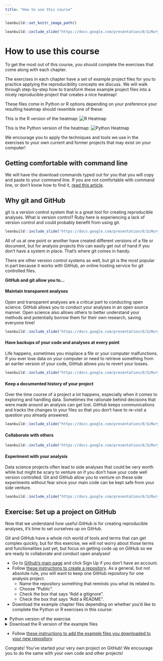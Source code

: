 ```yaml
---
title: "How to use this course"
---
```


```r
leanbuild::set_knitr_image_path()
```

```r
leanbuild::include_slide("https://docs.google.com/presentation/d/1LMurysUhCjZb7DVF6KS9QmJ5NBjwWVjRn40MS9f2noE/edit#slide=id.gf7e3bf260f_0_4")
```

# How to use this course

To get the most out of this course, you should complete the exercises that come along with each chapter.

The exercises in each chapter have a set of example project files for you to practice applying the reproducibility concepts we discuss. We will walk through step-by-step how to transform these example project files into a nicely reproducible project that creates a nice heatmap!

These files come in Python or R options depending on your preference your resulting heatmap should resemble one of these:

This is the R version of the heatmap:
![R Heatmap](https://github.com/jhudsl/reproducible-r-example/raw/main/plots/aml_heatmap.png)

This is the Python version of the heatmap:
![Python Heatmap](https://github.com/jhudsl/reproducible-python-example/raw/main/plots/aml_heatmap.png)

We encourage you to apply the techniques and tools we use in the exercises to your own current and former projects that may exist on your computer!

## Getting comfortable with command line

We will have the download commands typed out for you that you will copy and paste to your command line.
If you are not comfortable with command line, or don't know how to find it, [read this article](https://towardsdatascience.com/a-quick-guide-to-using-command-line-terminal-96815b97b955).

## Why git and GitHub

git is a version control system that is a great tool for creating reproducible analyses.
What is version control? Ruby here is experiencing a lack of version control and could probably benefit from using git.  

```r
leanbuild::include_slide("https://docs.google.com/presentation/d/1LMurysUhCjZb7DVF6KS9QmJ5NBjwWVjRn40MS9f2noE/edit#slide=id.gf9843bee50_0_535")
```

All of us at one point or another have created different versions of a file or document, but for analysis projects this can easily get out of hand if you don't have a system in place. That's where git comes in handy.

There are other version control systems as well, but git is the most popular in part because it works with GitHub, an online hosting service for git controlled files.

**GitHub and git allow you to...**  

#### Maintain transparent analyses

Open and transparent analyses are a critical part to conducting open science. GitHub allows you to conduct your analyses in an open source manner. Open science also allows others to better understand your methods and potentially borrow them for their own research, saving everyone time!

```r
leanbuild::include_slide("https://docs.google.com/presentation/d/1LMurysUhCjZb7DVF6KS9QmJ5NBjwWVjRn40MS9f2noE/edit#slide=id.gf62875ddf7_0_331")
```

#### Have backups of your code and analyses at every point

Life happens, sometimes you misplace a file or your computer malfunctions. If you ever lose data on your computer or need to retrieve something from an earlier version of your code, GitHub allows you to revert your losses.

```r
leanbuild::include_slide("https://docs.google.com/presentation/d/1LMurysUhCjZb7DVF6KS9QmJ5NBjwWVjRn40MS9f2noE/edit#slide=id.gf62875ddf7_0_0")
```

#### Keep a documented history of your project

Over the time course of a project a lot happens, especially when it comes to exploring and handling data. Sometimes the rationale behind decisions that were made around an analysis can get lost. GitHub keeps communications and tracks the changes to your files so that you don't have to re-visit a question you already answered.

```r
leanbuild::include_slide("https://docs.google.com/presentation/d/1LMurysUhCjZb7DVF6KS9QmJ5NBjwWVjRn40MS9f2noE/edit#slide=id.gf62875ddf7_0_92")
```

#### Collaborate with others

```r
leanbuild::include_slide("https://docs.google.com/presentation/d/1LMurysUhCjZb7DVF6KS9QmJ5NBjwWVjRn40MS9f2noE/edit#slide=id.gf62875ddf7_0_131")
```

#### Experiment with your analysis

Data science projects often lead to side analyses that could be very worth while but might be scary to venture on if you don't have your code well version controlled. Git and GitHub allow you to venture on these side experiments without fear since your main code can be kept safe from your side venture.

```r
leanbuild::include_slide("https://docs.google.com/presentation/d/1LMurysUhCjZb7DVF6KS9QmJ5NBjwWVjRn40MS9f2noE/edit#slide=id.gf62875ddf7_0_47")
```

## Exercise: Set up a project on GitHub

Now that we understand how useful GitHub is for creating reproducible analyses, it's time to set ourselves up on GitHub.

Git and GitHub have a whole rich world of tools and terms that can get complex quickly, but for this exercise, we will not worry about those terms and functionalities just yet, but focus on getting code up on GitHub so we are ready to collaborate and conduct open analyses!

- Go to [Github's main page](https://github.com/) and click Sign Up if you don't have an account.
- Follow [these instructions to create a repository](https://docs.github.com/en/get-started/quickstart/create-a-repo). As a general, but not absolute rule, you will want to keep one GitHub repository for one analysis project.
  - Name the repository something that reminds you what its related to.
  - Choose "Public".
  - Check the box that says "Add a gitignore".
  - Check the box that says "Add a README".

- Download the example chapter files depending on whether you'd like to complete the Python or R exercises in this course:

<details> <summary>Python version of the exercise</summary>

To get the _Python project example files_, [click this link](https://raw.githubusercontent.com/jhudsl/Reproducibility_in_Cancer_Informatics/main/chapter-zips/python-heatmap-chapt-5.zip).

```bash
mkdir -p chapter-zips
wget -O chapter-zips/python-heatmap-chapt-4.zip https://raw.githubusercontent.com/jhudsl/Reproducibility_in_Cancer_Informatics/main/chapter-zips/python-heatmap-chapt-5.zip
```

Now double click your chapter zip file to unzip. For Windows you may have to [follow these instructions](https://support.microsoft.com/en-us/windows/zip-and-unzip-files-f6dde0a7-0fec-8294-e1d3-703ed85e7ebc)).

```bash
unzip -o chapter-zips/python-heatmap-chapt-4.zip -d chapter-zips/
```

</details>

<details> <summary>Download the R version of the example files</summary>

To get the _R project examples files_ [click this link](https://raw.githubusercontent.com/jhudsl/Reproducibility_in_Cancer_Informatics/main/chapter-zips/r-heatmap-chapt-5.zip).
Or you can use these commands in command line.

```bash
mkdir -p chapter-zips
wget -O chapter-zips/r-heatmap-chapt-4.zip https://raw.githubusercontent.com/jhudsl/Reproducibility_in_Cancer_Informatics/main/chapter-zips/r-heatmap-chapt-5.zip
```

Now double click your chapter zip file to unzip. For Windows you may have to [follow these instructions](https://support.microsoft.com/en-us/windows/zip-and-unzip-files-f6dde0a7-0fec-8294-e1d3-703ed85e7ebc)).

```bash
unzip -o chapter-zips/r-heatmap-chapt-4.zip -d chapter-zips/
```
</details>

- Follow [these instructions to add the example files you downloaded to your new repository](https://docs.github.com/en/repositories/working-with-files/managing-files/adding-a-file-to-a-repository#adding-a-file-to-a-repository-on-github)

Congrats! You've started your very own project on GitHub!
We encourage you to do the same with your own code and other projects!
